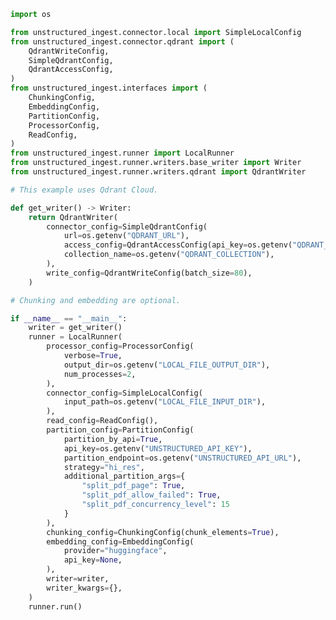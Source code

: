 ```python Python Ingest v1
import os

from unstructured_ingest.connector.local import SimpleLocalConfig
from unstructured_ingest.connector.qdrant import (
    QdrantWriteConfig,
    SimpleQdrantConfig,
    QdrantAccessConfig,
)
from unstructured_ingest.interfaces import (
    ChunkingConfig,
    EmbeddingConfig,
    PartitionConfig,
    ProcessorConfig,
    ReadConfig,
)
from unstructured_ingest.runner import LocalRunner
from unstructured_ingest.runner.writers.base_writer import Writer
from unstructured_ingest.runner.writers.qdrant import QdrantWriter

# This example uses Qdrant Cloud.

def get_writer() -> Writer:
    return QdrantWriter(
        connector_config=SimpleQdrantConfig(
            url=os.getenv("QDRANT_URL"),
            access_config=QdrantAccessConfig(api_key=os.getenv("QDRANT_API_KEY")),
            collection_name=os.getenv("QDRANT_COLLECTION"),
        ),
        write_config=QdrantWriteConfig(batch_size=80),
    )

# Chunking and embedding are optional.

if __name__ == "__main__":
    writer = get_writer()
    runner = LocalRunner(
        processor_config=ProcessorConfig(
            verbose=True,
            output_dir=os.getenv("LOCAL_FILE_OUTPUT_DIR"),
            num_processes=2,
        ),
        connector_config=SimpleLocalConfig(
            input_path=os.getenv("LOCAL_FILE_INPUT_DIR"),
        ),
        read_config=ReadConfig(),
        partition_config=PartitionConfig(
            partition_by_api=True,
            api_key=os.getenv("UNSTRUCTURED_API_KEY"),
            partition_endpoint=os.getenv("UNSTRUCTURED_API_URL"),
            strategy="hi_res",
            additional_partition_args={
                "split_pdf_page": True,
                "split_pdf_allow_failed": True,
                "split_pdf_concurrency_level": 15
            }
        ),
        chunking_config=ChunkingConfig(chunk_elements=True),
        embedding_config=EmbeddingConfig(
            provider="huggingface",
            api_key=None,
        ),
        writer=writer,
        writer_kwargs={},
    )
    runner.run()
```
